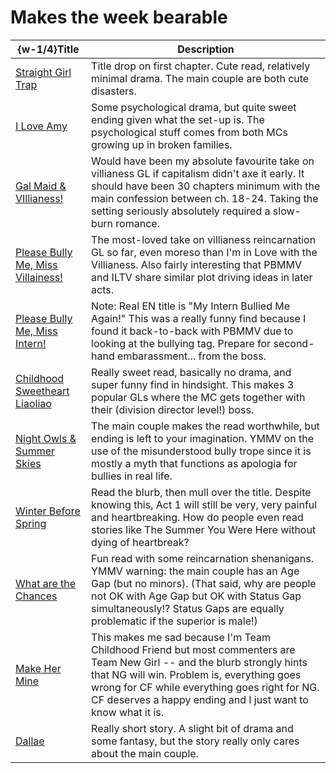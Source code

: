 #   Makes the week bearable

|  \{w-1/4\}Title  |  Description  |
|  ----  |  ----  |
|  [Straight Girl Trap](https://tapas.io/series/straight-girl-trap/)  |  Title drop on first chapter. Cute read, relatively minimal drama. The main couple are both cute disasters.  |
|  [I Love Amy](https://www.tappytoon.com/en/book/i-love-amy)  |  Some psychological drama, but quite sweet ending given what the set-up is. The psychological stuff comes from both MCs growing up in broken families.  |
|  [Gal Maid & VIllianess!](https://ichijin-plus.com/comics/140594018976160)  |  Would have been my absolute favourite take on villianess GL if capitalism didn't axe it early. It should have been 30 chapters minimum with the main confession between ch. 18-24. Taking the setting seriously absolutely required a slow-burn romance.  |
|  [Please Bully Me, Miss Villainess!](https://manga.bilibili.com/detail/mc30716)  |  The most-loved take on villianess reincarnation GL so far, even moreso than I'm in Love with the Villianess. Also fairly interesting that PBMMV and ILTV share similar plot driving ideas in later acts.  |
|  [Please Bully Me, Miss Intern!](https://manga.bilibili.com/detail/mc32305)  |  Note: Real EN title is "My Intern Bullied Me Again!" This was a really funny find because I found it back-to-back with PBMMV due to looking at the bullying tag. Prepare for second-hand embarassment... from the boss.  |
|  [Childhood Sweetheart Liaoliao](https://manga.bilibili.com/detail/mc32084)  |  Really sweet read, basically no drama, and super funny find in hindsight. This makes 3 popular GLs where the MC gets together with their (division director level!) boss.  |
|  [Night Owls & Summer Skies](https://www.webtoons.com/en/romance/night-owls-and-summer-skies/list?title_no=4747)  |  The main couple makes the read worthwhile, but ending is left to your imagination. YMMV on the use of the misunderstood bully trope since it is mostly a myth that functions as apologia for bullies in real life.  |
|  [Winter Before Spring](https://www.webtoons.com/en/drama/winter-before-spring/list?title_no=6400)  |  Read the blurb, then mull over the title. Despite knowing this, Act 1 will still be very, very painful and heartbreaking. How do people even read stories like The Summer You Were Here without dying of heartbreak?  |
|  [What are the Chances](https://www.webtoons.com/en/canvas/what-are-the-chances/list?title_no=480113)  |  Fun read with some reincarnation shenanigans. YMMV warning: the main couple has an Age Gap (but no minors). (That said, why are people not OK with Age Gap but OK with Status Gap simultaneously!? Status Gaps are equally problematic if the superior is male!)  |
|  [Make Her Mine](https://www.webtoons.com/en/canvas/make-her-mine/list?title_no=916067)  |  This makes me sad because I'm Team Childhood Friend but most commenters are Team New Girl -- and the blurb strongly hints that NG will win. Problem is, everything goes wrong for CF while everything goes right for NG. CF deserves a happy ending and I just want to know what it is.  |
|  [Dallae](https://www.webtoons.com/en/romance/dallae/list?title_no=8368)  |  Really short story. A slight bit of drama and some fantasy, but the story really only cares about the main couple.  |